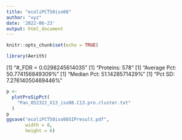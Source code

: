 ```yaml
---
title: "ecoliPCT50iso08"
author: "xyz"
date: '2022-06-23'
output: html_document
---
```


```r
knitr::opts_chunk$set(echo = TRUE)
```

```r
library(Aerith)
```

[1] "#\tProtein_FDR = 0.0298245614035"
[1] "Proteins: 578"
[1] "Average Pct: 50.774156849309%"
[1] "Median Pct: 51.1428571429%"
[1] "Pct SD: 7.27614050469446%"

```r
p <-
  plotProSipPct(
    "Pan_052322_X13_iso08.C13.pro.cluster.txt"
  )
p
ggsave("ecoliPCT50iso08SIPresult.pdf",
       width = 8,
       height = 6)
```


